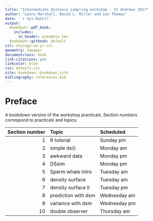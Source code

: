 ```yaml
--- 
title: "Intermediate distance sampling workshop - St Andrews 2017"
author: "Laura Marshall, David L. Miller and Len Thomas"
date: '`r Sys.Date()`'
output:
  bookdown::pdf_book: 
    includes:
      in_header: preamble.tex
  bookdown::gitbook: default
csl: chicago-au-yr.csl
geometry: a4paper
documentclass: book
link-citations: yes
linkcolor: blue
css: details.css
site: bookdown::bookdown_site
bibliography: references.bib
---
```


# Preface {-}

A bookdown version of the workshop practicals.  Section numbers correspond to practicals and topics:

| Section number | Topic | Scheduled |
|--------------:|:-----|:---------|
| 1  | R tutorial | Sunday pm |
| 2  | simple ds() | Monday am |
| 3  | awkward data | Monday pm |
| 4  | DSsim | Monday pm |
| 5  | Sperm whale intro | Tuesday am |
| 6  | density surface | Tuesday am |
| 7  | density surface II | Tuesday pm |
| 8  | prediction with dsm | Wednesday am |
| 9  | variance with dsm | Wednesday pm |
| 10  | double observer | Thursday am |